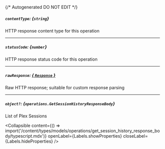{/* Autogenerated DO NOT EDIT  */}

##### `contentType`: *{`string`}*
HTTP response content type for this operation

---
##### `statusCode`: *{`number`}*
HTTP response status code for this operation

---
##### `rawResponse`: [*{ `Response` }*](https://developer.mozilla.org/en-US/docs/Web/API/Response)
Raw HTTP response; suitable for custom response parsing

---
##### `object?`: *{`operations.GetSessionHistoryResponseBody`}*
List of Plex Sessions

<Collapsible content={() => import('/content/types/models/operations/get_session_history_response_body/typescript.mdx')} openLabel={Labels.showProperties} closeLabel={Labels.hideProperties} />



